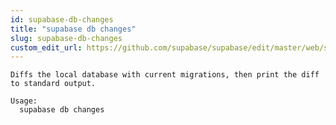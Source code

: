 ```yaml
---
id: supabase-db-changes
title: "supabase db changes"
slug: supabase-db-changes
custom_edit_url: https://github.com/supabase/supabase/edit/master/web/spec/cli.yml
---
```



```
Diffs the local database with current migrations, then print the diff to standard output.

Usage:
  supabase db changes
```